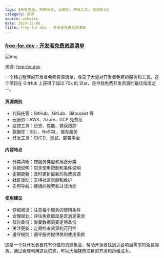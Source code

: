 ```yaml
---
tags: [开发资源, 免费服务, 云服务, 开发工具, 资源集合]
category: 资源
source: website
date: 2024-12-08
title: free-for.dev - 开发者免费资源清单
---
```


### [free-for.dev - 开发者免费资源清单](https://free-for.dev/)

![img](https://img.mengpeng.tech/i/2024/12/07/6754615cdce3e.webp)

来源: [free-for.dev](https://free-for.dev/)

一个精心整理的开发者免费资源清单，收录了大量对开发者免费的服务和工具。这个项目在 GitHub 上获得了超过 70k 的 Star，是寻找免费开发资源的最佳指南之一。

#### 资源类别
- 代码托管：GitHub、GitLab、Bitbucket 等
- 云服务：AWS、Azure、GCP 免费层
- 监控工具：日志、性能、错误跟踪
- 数据库：SQL、NoSQL、缓存服务
- 开发工具：CI/CD、测试、部署平台

#### 内容特点
- 分类清晰：按服务类型和用途分类
- 详细说明：包含使用限制和条件说明
- 定期更新：及时更新最新的免费资源
- 社区驱动：支持社区贡献和维护
- 实用导航：便捷的搜索和过滤功能

#### 使用建议
- 仔细阅读：注意每个服务的使用条件
- 合理规划：评估免费额度是否满足需求
- 及时备份：重要数据需要定期备份
- 关注更新：定期检查资源的可用性
- 遵守规则：遵守服务提供商的使用条款

这是一个对开发者极其有价值的资源集合，帮助开发者找到适合项目需求的免费服务。通过合理利用这些资源，可以大幅降低项目的开发和运维成本。 